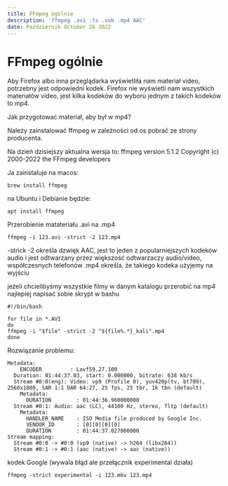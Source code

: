 ```yaml
---
title: FFmpeg ogólnie
description: 'ffmpeg .avi .ts .vob .mp4 AAC'
date: Październik October 26 2022
---
```


# FFmpeg ogólnie

Aby Firefox albo inna przeglądarka wyświetliła nam materiał video, potrzebny jest odpowiedni kodek.
Firefox nie wyświetli nam wszystkich materiałów video, jest kilka kodeków do wyboru jednym z takich kodeków to mp4.

Jak przygotować materiał, aby był w mp4?

Należy zainstalować ffmpeg w zależności od os pobrać ze strony producenta.

Na dzień dzisiejszy aktualna wersja to:
ffmpeg version 5.1.2 Copyright (c) 2000-2022 the FFmpeg developers

Ja zainstaluje na macos:

```
brew install ffmpeg
```

na Ubuntu i Debianie będzie:

```
apt install ffmpeg
```

Przerobienie matateriału .avi na .mp4

```
ffmpeg -i 123.avi -strict -2 123.mp4
```

-strick -2 określa dzwięk AAC, jest to jeden z popularniejszych kodeków audio i jest odtwarzany przez większość odtwarzaczy audio/video, współczesnych telefonów
.mp4 określa, że takiego kodeka użyjemy na wyjściu

jeżeli chcielibyśmy wszystkie filmy w danym katalogu przerobić na mp4 najlepiej napisać sobie skrypt w bashu

```
#!/bin/bash

for file in *.AVI
do
ffmpeg -i "$file" -strict -2 "${file%.*}_kali".mp4
done
```

Rozwiązanie problemu:

```
Metadata:
    ENCODER         : Lavf59.27.100
  Duration: 01:44:37.03, start: 0.000000, bitrate: 638 kb/s
  Stream #0:0(eng): Video: vp9 (Profile 0), yuv420p(tv, bt709), 2560x1080, SAR 1:1 DAR 64:27, 25 fps, 25 tbr, 1k tbn (default)
    Metadata:
      DURATION        : 01:44:36.960000000
  Stream #0:1: Audio: aac (LC), 44100 Hz, stereo, fltp (default)
    Metadata:
      HANDLER_NAME    : ISO Media file produced by Google Inc.
      VENDOR_ID       : [0][0][0][0]
      DURATION        : 01:44:37.027000000
Stream mapping:
  Stream #0:0 -> #0:0 (vp9 (native) -> h264 (libx264))
  Stream #0:1 -> #0:1 (aac (native) -> aac (native))
```

kodek Google (wywala błąd ale przełącznik experimental działa)

```
ffmpeg -strict experimental -i 123.mkv 123.mp4
```
